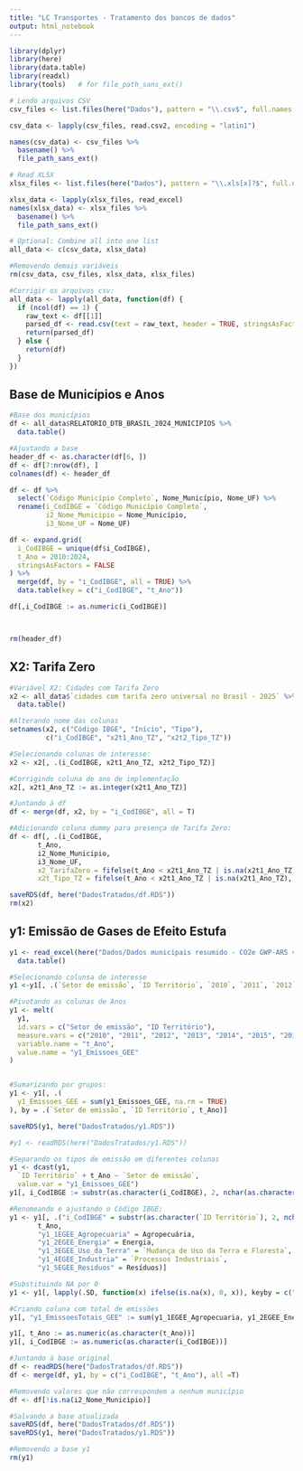 ```yaml
---
title: "LC Transportes - Tratamento dos bancos de dados"
output: html_notebook
---
```


```r
library(dplyr)
library(here)
library(data.table)
library(readxl)  
library(tools)   # for file_path_sans_ext()

```

```r
# Lendo arquivos CSV 
csv_files <- list.files(here("Dados"), pattern = "\\.csv$", full.names = TRUE)

csv_data <- lapply(csv_files, read.csv2, encoding = "latin1")

names(csv_data) <- csv_files %>%
  basename() %>%
  file_path_sans_ext()

# Read XLSX
xlsx_files <- list.files(here("Dados"), pattern = "\\.xls[x]?$", full.names = TRUE)

xlsx_data <- lapply(xlsx_files, read_excel)
names(xlsx_data) <- xlsx_files %>%
  basename() %>%
  file_path_sans_ext()

# Optional: Combine all into one list
all_data <- c(csv_data, xlsx_data)

#Removendo demais variáveis
rm(csv_data, csv_files, xlsx_data, xlsx_files)
```

```r
#Corrigir os arquivos csv:
all_data <- lapply(all_data, function(df) {
  if (ncol(df) == 1) {
    raw_text <- df[[1]]
    parsed_df <- read.csv(text = raw_text, header = TRUE, stringsAsFactors = FALSE)
    return(parsed_df)
  } else {
    return(df)
  }
})
```

## Base de Municípios e Anos

```r
#Base dos municípios
df <- all_data$RELATORIO_DTB_BRASIL_2024_MUNICIPIOS %>% 
  data.table()

#Ajustando a base
header_df <- as.character(df[6, ])
df <- df[7:nrow(df), ]
colnames(df) <- header_df

df <- df %>% 
  select(`Código Município Completo`, Nome_Município, Nome_UF) %>% 
  rename(i_CodIBGE = `Código Município Completo`, 
         i2_Nome_Municipio = Nome_Município, 
         i3_Nome_UF = Nome_UF)

df <- expand.grid(
  i_CodIBGE = unique(df$i_CodIBGE),
  t_Ano = 2010:2024,
  stringsAsFactors = FALSE
) %>%
  merge(df, by = "i_CodIBGE", all = TRUE) %>%
  data.table(key = c("i_CodIBGE", "t_Ano"))

df[,i_CodIBGE := as.numeric(i_CodIBGE)]



rm(header_df)
```

## X2: Tarifa Zero

```r
#Variável X2: Cidades com Tarifa Zero
x2 <- all_data$`cidades com tarifa zero universal no Brasil - 2025` %>% 
  data.table()

#Alterando nome das colunas
setnames(x2, c("Código IBGE", "Início", "Tipo"), 
         c("i_CodIBGE", "x2t1_Ano_TZ", "x2t2_Tipo_TZ"))

#Selecionando colunas de interesse:
x2 <- x2[, .(i_CodIBGE, x2t1_Ano_TZ, x2t2_Tipo_TZ)]

#Corrigindo coluna de ano de implementação
x2[, x2t1_Ano_TZ := as.integer(x2t1_Ano_TZ)]

#Juntando à df
df <- merge(df, x2, by = "i_CodIBGE", all = T)

#Adicionando coluna dummy para presença de Tarifa Zero:
df <- df[, .(i_CodIBGE,
       t_Ano, 
       i2_Nome_Municipio,
       i3_Nome_UF, 
       x2_TarifaZero = fifelse(t_Ano < x2t1_Ano_TZ | is.na(x2t1_Ano_TZ), 0,1),
       x2t_Tipo_TZ = fifelse(t_Ano < x2t1_Ano_TZ | is.na(x2t1_Ano_TZ), NA, x2t2_Tipo_TZ))]

saveRDS(df, here("DadosTratados/df.RDS"))
rm(x2)
```

## y1: Emissão de Gases de Efeito Estufa

```r
y1 <- read_excel(here("Dados/Dados municipais resumido - CO2e GWP-AR5 v12.0.xlsx"), sheet = "Dados") %>% 
  data.table()

#Selecionando colunsa de interesse
y1 <-y1[, .(`Setor de emissão`, `ID Território`, `2010`, `2011`, `2012`, `2013`, `2014`, `2015`, `2016`, `2017`,`2018`, `2019`, `2020`, `2021`, `2022`, `2023`)]

#Pivotando as colunas de Anos
y1 <- melt(
  y1,
  id.vars = c("Setor de emissão", "ID Território"),
  measure.vars = c("2010", "2011", "2012", "2013", "2014", "2015", "2016", "2017","2018", "2019", "2020", "2021", "2022", "2023"),
  variable.name = "t_Ano",
  value.name = "y1_Emissoes_GEE"
)


#Sumarizando por grupos:
y1 <- y1[, .(
  y1_Emissoes_GEE = sum(y1_Emissoes_GEE, na.rm = TRUE)
), by = .(`Setor de emissão`, `ID Território`, t_Ano)]

saveRDS(y1, here("DadosTratados/y1.RDS"))

```

```r

#y1 <- readRDS(here("DadosTratados/y1.RDS"))

#Separando os tipos de emissão em diferentes colunas
y1 <- dcast(y1,
  `ID Território` + t_Ano ~ `Setor de emissão`,
  value.var = "y1_Emissoes_GEE")
y1[, i_CodIBGE := substr(as.character(i_CodIBGE), 2, nchar(as.character(i_CodIBGE)))]

#Renomeando e ajustando o Código IBGE:
y1 <- y1[, .("i_CodIBGE" = substr(as.character(`ID Território`), 2, nchar(as.character(`ID Território`))),
       t_Ano, 
       "y1_1EGEE_Agropecuaria" = Agropecuária, 
       "y1_2EGEE_Energia" = Energia, 
       "y1_3EGEE_Uso_da_Terra" = `Mudança de Uso da Terra e Floresta`, 
       "y1_4EGEE_Industria" = `Processos Industriais`, 
       "y1_5EGEE_Residuos" = Resíduos)]

#Substituindo NA por 0
y1 <- y1[, lapply(.SD, function(x) ifelse(is.na(x), 0, x)), keyby = c("i_CodIBGE", "t_Ano")]

#Criando coluna com total de emissões
y1[, "y1_EmissoesTotais_GEE" := sum(y1_1EGEE_Agropecuaria, y1_2EGEE_Energia, y1_3EGEE_Uso_da_Terra, y1_4EGEE_Industria, y1_5EGEE_Residuos), by = c("i_CodIBGE", "t_Ano")]

y1[, t_Ano := as.numeric(as.character(t_Ano))]
y1[, i_CodIBGE := as.numeric(as.character(i_CodIBGE))]

#Juntando à base original
df <- readRDS(here("DadosTratados/df.RDS"))
df <- merge(df, y1, by = c("i_CodIBGE", "t_Ano"), all =T)

#Removendo valores que não correspondem a nenhum município
df <- df[!is.na(i2_Nome_Municipio)]

#Salvando a base atualizada
saveRDS(df, here("DadosTratados/df.RDS"))
saveRDS(y1, here("DadosTratados/y1.RDS"))

#Removendo a base y1
rm(y1)

```
